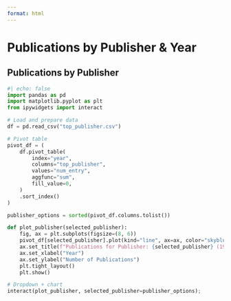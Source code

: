 ```yaml
---
format: html
---
```


<h1 class="page-top">Publications by Publisher & Year</h1>

## Publications by Publisher

```python
#| echo: false
import pandas as pd
import matplotlib.pyplot as plt
from ipywidgets import interact

# Load and prepare data
df = pd.read_csv("top_publisher.csv")

# Pivot table
pivot_df = (
    df.pivot_table(
        index="year",
        columns="top_publisher",
        values="num_entry",
        aggfunc="sum",
        fill_value=0,
    )
    .sort_index()
)

publisher_options = sorted(pivot_df.columns.tolist())

def plot_publisher(selected_publisher):
    fig, ax = plt.subplots(figsize=(8, 6))
    pivot_df[selected_publisher].plot(kind="line", ax=ax, color="skyblue", marker="o")
    ax.set_title(f"Publications for Publisher: {selected_publisher} (1912 – 1922)")
    ax.set_xlabel("Year")
    ax.set_ylabel("Number of Publications")
    plt.tight_layout()
    plt.show()

# Dropdown + chart
interact(plot_publisher, selected_publisher=publisher_options);

```